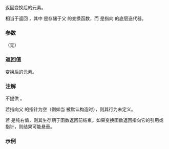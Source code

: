 {{cpp/ranges/transform_view/iterator/title | operator*}}
{{cpp/ranges/transform_view/navbar}}

{{ddcl | since=c++20 |
constexpr decltype(auto) operator*() const;
}}

返回变换后的元素。

相当于返回 {{c|std::invoke(*parent_-&gt;fun_, *current_)}}，其中 {{tt|*parent_-&gt;fun_}} 是存储于父 {{tt|transform_view}} 的变换函数，而 {{tt|current_}} 是指向 {{tt|V}} 的底层迭代器。

===参数===
（无）

===返回值===
变换后的元素。

===注解===
不提供 {{c|operator-&gt;}}。

若指向父 {{tt|transform_view}} 的指针为空（例如当 {{c|*this}} 被默认构造时），则其行为未定义。

若 {{tt|*current_}} 是纯右值，则其生存期于函数返回前结束。如果变换函数返回指向它的引用或指针，则结果可能悬垂。

===示例===
{{example
| code=
| output=
}}

{{langlinks|en|es|ja|ru}}